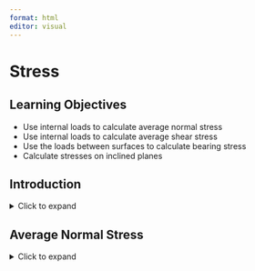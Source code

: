 ```yaml
---
format: html
editor: visual
---
```


# Stress {#sec-stress}

::: {.callout-note icon="false"}
## Learning Objectives

-   Use internal loads to calculate average normal stress
-   Use internal loads to calculate average shear stress
-   Use the loads between surfaces to calculate bearing stress
-   Calculate stresses on inclined planes
:::

## Introduction {style=".unnumbered"}

<details>

<summary>Click to expand</summary>

Having reviewed static equilibrium in Chapter 1, we now know how to find the internal loads in a body using equilibrium. When determining whether a body can resist the loads applied to it, the internal load is only part of the solution. The dimensions of the body and the inherent properties of the material it is made from are also important.

In this chapter we’ll explore the concept of stress, which can help us determine whether an object will physically break when subjected to a load. We’ll cover average normal stress (stress perpendicular to the cross-section) in Section 2.1 and average shear stress (stress parallel to the cross-section) in Section 2.2. We’ll then discuss bearing stress (the stress between two bodies in contact with each other) in Section 2.3 and finish with the average normal and shear stresses on an inclined cross-section in Section 2.4.

</details>

## Average Normal Stress

<details>

<summary>Click to expand</summary>

Average normal stress is defined as the internal normal force divided by the cross-sectional area of the body. It is given the Greek letter sigma (σ). Stress increases as the force increases or as the cross-sectional area decreases.

\[math\]

*where*

*𝜎 = Average normal stress \[Pa, psi\]*

*N = Internal normal force \[N, lb\]*

*A = Cross-sectional area \[m^2^, in^2^\]*

As such the SI units of stress are N/m^2^, more commonly referred to as the Pascal (Pa) where 1 Pa = 1 N/m^2^. The US customary units for stress are lb/in.2, commonly written as psi. Since stresses can get very large, it is common to use prefixes such as kilo (k) and mega (M) to represent 10^3^ and 10^6^ respectively. A stress of 15,000,000 Pa is written as 15 MPa. A stress of 35,000 psi is written as 35 ksi.

Normal stress occurs perpendicular to the cross-section and so is associated with either a pulling or pushing motion (Figure 2.1). Normal forces that pull on a cross-section are known as tensile forces and create a tensile normal stress. Normal forces that push on a cross-section are known as compressive forces and create a compressive normal stress. The normal stress calculated above is really an average normal stress as the force is distributed over the cross-section, but we generally simplify this to a concentrated force that creates the same normal stress at every point on the cross-section (Figure 2.2).

**Figure 2.1:** Forces pulling on a cross-section cause tension, while forces pushing on a cross-section cause compression. Both are very common. (Left) A crane cable during a lift experiences tension. (Right) The support columns under a bridge experience compression.

**Figure 2.2:** The internal load is equally distributed over the cross-sectional area, but may be represented as a single concentrated load acting at the center (N in this case). The stress is therefore an average normal stress.

The internal normal force in a body can be found through the method of equilibrium as learned in Statics. See Example 2.1 for a demonstration.

::: {.callout-note collapse="true" icon="false"}
## Example 2.1: Simple normal stress

The support column will be subjected to a compressive force F = 65 kips.

\[figure\]

1.  The diameter of the column is 4 inches. Determine the average normal stress in the column.

2.  The column is to be made of concrete with an allowable compressive stress of 4 ksi. For the same force F = 65 kips, determine the required diameter of the column so that the average normal stress does not exceed 4 ksi.

::: {.callout-note collapse="true" icon="false"}
## Solution

1.  Cut a cross-section through the column and draw a free body diagram. Although it is clear in this case that the internal load will be 65 kips, it is best to get in the habit of writing out equilibrium equations.

\[figure\]

\[math\]

The column has a circular cross-section of area \[math\]

The average normal stress can now be found from:

\[math\]

2.  Use the average normal stress equation again, but this time the stress is known to be 4 ksi. The loading has not changed so the internal normal force will still be 65 kips.

\[math\]

Since \[math\] we can find \[math\]

Then \[math\]

Note that this is the minimum required diameter to ensure the average normal stress does not exceed 4 ksi. If the diameter is any smaller than this, the stress will exceed the 4 ksi limit.
:::
:::

Sometimes the loading or cross-sectional area of the body will change, resulting in a change in stress. In these cases the stress can be calculated separately in each segment of the body by first finding the internal load in each segment and then dividing the internal load by the cross-sectional area of the respective segment. Different parts of the body may experience different stresses. Generally the highest stress is of most importance as that is the stress that typically determines whether the body will break. Because we do not know in advance where the largest stress is, however, it is typically necessary to calculate the stress at each different cross-section in order to determine the highest stress. See Example 2.2 for a demonstration.

::: {.callout-note collapse="true" icon="false"}
## Example 2.2: Normal stress with multiple loads/sections

Two hollow pipes are welded together as shown. Pipe (1) has an outer diameter of 70 mm and an inner diameter of 40 mm while pipe (2) has an outer diameter of 110 mm and an inner diameter of 60 mm. Forces are applied at the end of each pipe and at the weld, where F1 = 40 kN, F2 = 70 kN, and F3 = 30 kN. Determine the average normal stress in each pipe.

::: {.callout-note collapse="true" icon="false"}
## Solution
:::
:::

::: {.callout-note icon="false"}
## Step-by-step: Needs title

1.  Use equilibrium equations to determine reaction loads at any supports.

2.  Cut a cross-section through the member at the point where you want to determine the internal normal stress, and draw a free body diagram of the member on either side of the cut. Be sure to include everything on the chosen side, including external loads, support reactions, and the internal normal force.

3.  Use equilibrium equations to determine the internal normal force (N) in the member.

4.  Determine average normal stress using \[math\]
:::

## Average Shear Stress

Average shear stress is defined as the internal shear force divided by the cross-sectional area of the body. While normal forces (and therefore normal stresses) occur when a body is under tension or compression, shear forces (and therefore shear stresses) occur when a force is tangentially applied parallel to the cross-section, resulting in a sliding motion (Figure 2.3).

**Figure 2.3:** (a) External loads F creating (b) an internal normal force (N) perpendicular to the cross-section. (c) External loads F1, F2, and F3 creating (d) an internal shear force (V) parallel to the cross-section. Note that for diagram (d) to be in equilibrium there would also need to be an internal bending moment. That has been omitted here for clarity.

Although the basic definition of average normal stress and average shear stress is the same (force divided by area) there are some differences. To quickly differentiate which stress we are talking about, shear stress is denoted by the Greek letter tau (τ).

\[math\]

   where            

τ = Average shear stress \[Pa, psi\]            

V = Internal sheal force \[N, lb\]            

A = Cross-sectional area \[m^2^, in^2^\]

Like normal force, internal shear force can be found by cutting a cross-section through the body, drawing a free body diagram, and applying equilibrium equations. See Example 2.3 for a demonstration.

::: {.callout-note collapse="true" icon="false"}
## Example 2.3: Simple shear stress
:::

Shear stresses are common in both members of a structure and also in the fasteners between members. Depending on how these connections are formed we may see multiple shear planes. It is very important to correctly identify the internal force in the body. Figure 2.4 demonstrates the difference between single and double shear configurations for a pinned joint and the effects on internal shear force. See Example 2.4 for an example where double shear occurs.

**Figure 2.4:** Pins experiencing (a) single shear and (b) double shear.

::: {.callout-note collapse="true" icon="false"}
## Example 2.4: Shear stress with double shear
:::

::: {.callout-note icon="false"}
## Step-by-step: Needs title

1.  Use equilibrium equations to determine reaction loads at any supports.

2.  Cut a cross-section through the member at the point where you want to determine the internal shear stress, and draw a free body diagram of the member on either side of the cut. Be sure to include everything on the chosen side, including external loads, support reactions, and the internal shear force.

3.  Use equilibrium equations to determine the internal shear force (V) in the member.

4.  Determine average normal stress using \[math\]
:::

## Bearing Stress

Bearing stress is similar to normal stress, except that it occurs at the contact area between two bodies instead of within a single body. Bearing stress is calculated with the average normal stress equation, where the cross-sectional area is the contact area between the two bodies (Figure 2.5).

**Figure 2.5:** Circular column sitting upon a rectangular foundation. Contact areas between a circular and rectangular surface, and between two rectangular surfaces are shown.

One common situation is contact between two curved edges, such as the bolt in Figure 2.6. In this situation it is common to use the projected contact area between the curved surfaces, which forms a rectangle of base d and height t. This greatly simplifies the calculation, but again represents an average value for the contact or bearing stress.

**Figure 2.6:** When calculating the bearing stress between curved surfaces, project a rectangle of area A = d\*t.

::: {.callout-note icon="false"}
## Step-by-step:

1.  Use equilibrium equations to determine reaction loads at any supports.

2.  Determine the contact area between the two components (A).

3.  Use equilibrium equations to determine the normal force (N) between the two components.

4.  Determine average bearing stress using \[math\]
:::

## Stress on an Inclined Plane

We have so far been cutting cross-sections perpendicular to the external force, or parallel to it. However, there is no rule that says we have to do this. It is perfectly acceptable to cut cross-sections at an angle and there are many situations where it may make sense to do so (Figure 2.7)

**Figure 2.7:** (a) External loads, F, will create (b) an internal normal force, N, when a cross-section is cut vertically. (c) If the cross-section is cut along an inclined plane the internal force, P, will not be a normal force or shear force. (d) The internal force should be broken into normal (N) and shear (V) components that are perpendicular and parallel to the plane respectively.

In this scenario the internal load must still be equal and opposite to the external load in order to maintain equilibrium but, because we cut the cross-section at an angle, this internal load is neither parallel nor perpendicular to the cross-section. Therefore it is not entirely a normal force or a shear force. However, the internal force may be broken into components that are perpendicular and parallel to the cross-section.

\[math\]

The area used to calculate the average normal and shear stresses must be the area of the inclined plane (Figure 2.8). By setting up a right-angled triangle it should be apparent that the area of the plane, A~p~, can be found from:

\[math\]

We can calculate average normal stress from \[math\]

We can calculate average shear stress from \[math\]

Note these equations assume the angle (θ) is measured from the axis perpendicular to area A. For a horizontal beam, area A is in the vertical plane so angle θ is measured from the horizontal axis.

**Figure 2.8:** When calculating the stresses on an inclined plane, it is important to use the area of the plane, A~p~, rather than the area of the cross-sectional plane, A.

Even if the external load remains constant, we can obtain different values for the internal normal and shear forces (and therefore different values for the stresses) by changing the angle at which we cut the cross-section. We’ll explore the implications of this further in Chapter 13.

::: {.callout-note collapse="true" icon="false"}
## Example 2.5: Inclined plane
:::

::: {.callout-note icon="false"}
## Step-by-step:

1.  Use equilibrium equations to determine reaction loads at any supports.

2.  Cut a cross-section along the inclined plane and determine the angle (θ) of the plane with respect to the axis perpendicular to cross-sectional area A.

3.  Use equilibrium equations to determine the internal load (F).

4.  Determine average normal stress using \[math\]

5.  Determine average shear stress using \[math\]
:::

## Summary

::: {.callout-note icon="false"}
## Key takeaways

Objects under load will experience stress. It is the stress level (rather than just the load by itself) that determines whether an object will break under load. We can calculate the average normal stress and average shear stress acting on a body, though a complete understanding of the stress field within a complex object often requires more advanced concepts.

Stress depends on the internal load in the body, the cross-sectional area, and the orientation of the plane. Normal stress occurs when there is an internal normal force and may be tensile or compressive. Shear stress occurs when there is an internal shear force. Members may commonly experience multiple shear planes.

If there are multiple loads acting on a body, or if the body has multiple cross-sectional areas at different points, different parts of the body may experience different stresses. In such cases, we may calculate the stress in each part of the body by finding the internal load and cross-sectional area in that part of the body. In this chapter we have discussed average stress. In subsequent chapters further details on stress distributions will be discussed.

Bearing stress is similar to normal stress, but occurs between two bodies.

We may calculate stresses along inclined planes by cutting a cross-section at an angle. Determining the stresses at different angles will be important later in our studies.
:::

::: {.callout-note icon="false"}
## Key equations

Average normal stress:

\[math\]

Average shear stress:

\[math\]

Bearing stress:

\[math\]

Average stresses on an inclined plane:

\[math\]
:::
